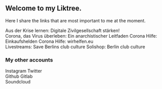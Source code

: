 

<SEO title="Linktree - Basti Paintner" />

<div class="linktree">

## Welcome to my Liktree.

Here I share the links that are most important to me at the moment.

<Link to="https://digitalezivilgesellschaft.org/">Aus der Krise lernen: Digitale Zivilgesellschaft stärken!</Link>

<br/>
<Link to="https://crimethinc.com/2020/03/18/das-virus-uberleben-ein-anarchistischer-leitfaden-kapitalismus-in-der-krise-aufkommender-totalitarismus-strategien-des-widerstands">Corona, das Virus überleben: Ein anarchistischer Leitfaden</Link>
<Link to="https://www.die-einkaufshelden.de/">Corona Hilfe: Einkaufshelden</Link>
<Link to="https://wirhelfen.eu/">Corona Hilfe: wirhelfen.eu</Link>

<br/>

<Link to="https://unitedwestream.berlin/">Livestreams: Save Berlins club culture</Link>
<Link to="https://mokka-merch.com/united-we-stream/">Solishop: Berlin club culture</Link>

### My other accounts

<Link to="https://instagram.com/bastivegan"><Instagram className="svg"/>Instagram</Link>
<Link to="https://twitter.com/lItc0de"><Twitter className="svg"/>Twitter</Link>

<br/>

<Link to="https://github.com/litc0de"><Github className="svg"/>Github</Link>
<Link to="https://gitlab.com/litc0de"><Gitlab className="svg"/>Gitlab</Link>

<br/>

<Link to="https://soundcloud.com/user-916182571"><Soundcloud className="svg"/>Soundcloud</Link>

</div>
